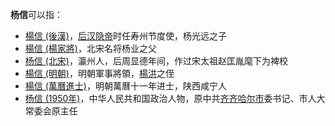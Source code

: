'''杨信'''可以指：
* [[楊信_(後漢)|楊信 (後漢)]]，[[后汉隐帝|后汉隐帝]]时任寿州节度使，杨光远之子
* [[楊信_(楊家將)|楊信 (楊家將)]]，北宋名将杨业之父
* [[杨信_(北宋)|杨信 (北宋)]]，瀛州人，后周显德年间，作过宋太祖赵匡胤麾下为裨校
* [[楊信_(明朝)|楊信 (明朝)]]，明朝軍事將領，[[楊洪_(明朝)|楊洪]]之侄
* [[楊信_(萬曆進士)|楊信 (萬曆進士)]]，明朝萬曆十一年进士，陕西咸宁人
* [[杨信_(1950年)|杨信 (1950年)]]，中华人民共和国政治人物，原中共[[齐齐哈尔市|齐齐哈尔市]]委书记、市人大常委会原主任

{{disambig|X信|cat=二字杨姓人名消歧义}}